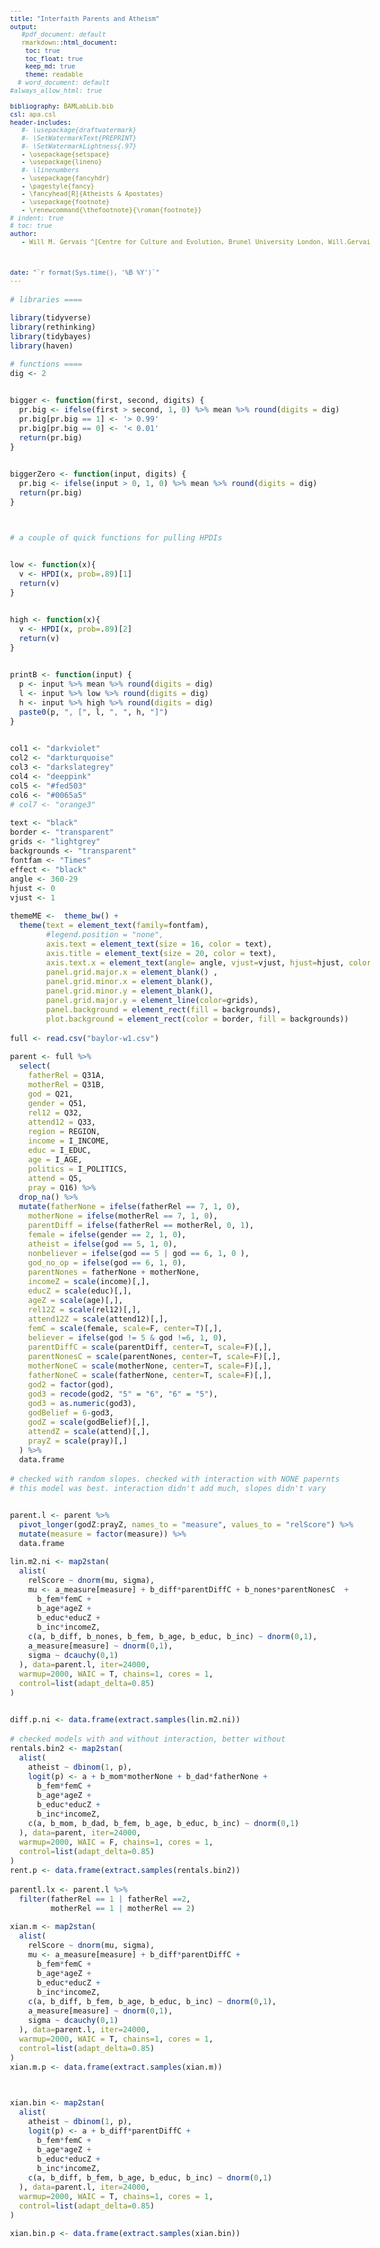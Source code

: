 ```yaml
---
title: "Interfaith Parents and Atheism"
output:
   #pdf_document: default
   rmarkdown::html_document:
    toc: true
    toc_float: true
    keep_md: true
    theme: readable
  # word_document: default
#always_allow_html: true
    
bibliography: BAMLabLib.bib
csl: apa.csl
header-includes:
   #- \usepackage{draftwatermark}
   #- \SetWatermarkText{PREPRINT}
   #- \SetWatermarkLightness{.97}
   - \usepackage{setspace}
   - \usepackage{lineno}
   #- \linenumbers
   - \usepackage{fancyhdr}
   - \pagestyle{fancy}
   - \fancyhead[R]{Atheists & Apostates}
   - \usepackage{footnote}
   - \renewcommand{\thefootnote}{\roman{footnote}}
# indent: true
# toc: true
author:
   - Will M. Gervais ^[Centre for Culture and Evolution, Brunel University London, Will.Gervais@brunel.ac.uk]
   

  
date: "`r format(Sys.time(), '%B %Y')`"
---
```

<style type="text/css">

body, td {
   font-size: 16px;
   font-family: Garamond;
}
/* Headers */
h1,h2,h3,h4,h5,h6{
  font-family: Garamond;
}
code.r{
  font-size: 12px;
}
pre {
  font-size: 12px
}
</style>

```r
# libraries ====

library(tidyverse)
library(rethinking)
library(tidybayes)
library(haven)

# functions ====
dig <- 2


bigger <- function(first, second, digits) {
  pr.big <- ifelse(first > second, 1, 0) %>% mean %>% round(digits = dig)
  pr.big[pr.big == 1] <- '> 0.99'
  pr.big[pr.big == 0] <- '< 0.01'
  return(pr.big)
}


biggerZero <- function(input, digits) {
  pr.big <- ifelse(input > 0, 1, 0) %>% mean %>% round(digits = dig)
  return(pr.big)
}



# a couple of quick functions for pulling HPDIs


low <- function(x){
  v <- HPDI(x, prob=.89)[1]
  return(v)
}


high <- function(x){
  v <- HPDI(x, prob=.89)[2]
  return(v)
}


printB <- function(input) {
  p <- input %>% mean %>% round(digits = dig)
  l <- input %>% low %>% round(digits = dig)
  h <- input %>% high %>% round(digits = dig)
  paste0(p, ", [", l, ", ", h, "]")
}


col1 <- "darkviolet"
col2 <- "darkturquoise"
col3 <- "darkslategrey"
col4 <- "deeppink"
col5 <- "#fed503" 
col6 <- "#0065a5"
# col7 <- "orange3"

text <- "black"
border <- "transparent"
grids <- "lightgrey"
backgrounds <- "transparent"
fontfam <- "Times"
effect <- "black"
angle <- 360-29
hjust <- 0
vjust <- 1

themeME <-  theme_bw() +
  theme(text = element_text(family=fontfam),
        #legend.position = "none",
        axis.text = element_text(size = 16, color = text),
        axis.title = element_text(size = 20, color = text),
        axis.text.x = element_text(angle= angle, vjust=vjust, hjust=hjust, color = text),
        panel.grid.major.x = element_blank() ,
        panel.grid.minor.x = element_blank(),
        panel.grid.minor.y = element_blank(),
        panel.grid.major.y = element_line(color=grids),
        panel.background = element_rect(fill = backgrounds),
        plot.background = element_rect(color = border, fill = backgrounds))  

```


```r
full <- read.csv("baylor-w1.csv")

parent <- full %>%
  select(
    fatherRel = Q31A,
    motherRel = Q31B,
    god = Q21,
    gender = Q51,
    rel12 = Q32,
    attend12 = Q33,
    region = REGION,
    income = I_INCOME,
    educ = I_EDUC,
    age = I_AGE,
    politics = I_POLITICS,
    attend = Q5,
    pray = Q16) %>%
  drop_na() %>%
  mutate(fatherNone = ifelse(fatherRel == 7, 1, 0),
    motherNone = ifelse(motherRel == 7, 1, 0),
    parentDiff = ifelse(fatherRel == motherRel, 0, 1),
    female = ifelse(gender == 2, 1, 0),
    atheist = ifelse(god == 5, 1, 0),
    nonbeliever = ifelse(god == 5 | god == 6, 1, 0 ),
    god_no_op = ifelse(god == 6, 1, 0),
    parentNones = fatherNone + motherNone,
    incomeZ = scale(income)[,],
    educZ = scale(educ)[,],
    ageZ = scale(age)[,],
    rel12Z = scale(rel12)[,],
    attend12Z = scale(attend12)[,],
    femC = scale(female, scale=F, center=T)[,],
    believer = ifelse(god != 5 & god !=6, 1, 0),
    parentDiffC = scale(parentDiff, center=T, scale=F)[,],
    parentNonesC = scale(parentNones, center=T, scale=F)[,],
    motherNoneC = scale(motherNone, center=T, scale=F)[,],
    fatherNoneC = scale(fatherNone, center=T, scale=F)[,],
    god2 = factor(god),
    god3 = recode(god2, "5" = "6", "6" = "5"),
    god3 = as.numeric(god3),
    godBelief = 6-god3,
    godZ = scale(godBelief)[,],
    attendZ = scale(attend)[,],
    prayZ = scale(pray)[,]
  ) %>%
  data.frame


```


```r
# checked with random slopes. checked with interaction with NONE papernts
# this model was best. interaction didn't add much, slopes didn't vary


parent.l <- parent %>%
  pivot_longer(godZ:prayZ, names_to = "measure", values_to = "relScore") %>%
  mutate(measure = factor(measure)) %>%
  data.frame

lin.m2.ni <- map2stan(
  alist(
    relScore ~ dnorm(mu, sigma),
    mu <- a_measure[measure] + b_diff*parentDiffC + b_nones*parentNonesC  +
      b_fem*femC +
      b_age*ageZ +
      b_educ*educZ +
      b_inc*incomeZ,
    c(a, b_diff, b_nones, b_fem, b_age, b_educ, b_inc) ~ dnorm(0,1),
    a_measure[measure] ~ dnorm(0,1),
    sigma ~ dcauchy(0,1)
  ), data=parent.l, iter=24000, 
  warmup=2000, WAIC = T, chains=1, cores = 1,
  control=list(adapt_delta=0.85)
)


diff.p.ni <- data.frame(extract.samples(lin.m2.ni))

```

```r
# checked models with and without interaction, better without
rentals.bin2 <- map2stan(
  alist(
    atheist ~ dbinom(1, p),
    logit(p) <- a + b_mom*motherNone + b_dad*fatherNone +
      b_fem*femC +
      b_age*ageZ +
      b_educ*educZ +
      b_inc*incomeZ,
    c(a, b_mom, b_dad, b_fem, b_age, b_educ, b_inc) ~ dnorm(0,1)
  ), data=parent, iter=24000, 
  warmup=2000, WAIC = F, chains=1, cores = 1,
  control=list(adapt_delta=0.85)
)
rent.p <- data.frame(extract.samples(rentals.bin2))

```

```r

parentl.lx <- parent.l %>%
  filter(fatherRel == 1 | fatherRel ==2,
         motherRel == 1 | motherRel == 2)

xian.m <- map2stan(
  alist(
    relScore ~ dnorm(mu, sigma),
    mu <- a_measure[measure] + b_diff*parentDiffC +
      b_fem*femC +
      b_age*ageZ +
      b_educ*educZ +
      b_inc*incomeZ,
    c(a, b_diff, b_fem, b_age, b_educ, b_inc) ~ dnorm(0,1),
    a_measure[measure] ~ dnorm(0,1),
    sigma ~ dcauchy(0,1)
  ), data=parent.l, iter=24000, 
  warmup=2000, WAIC = T, chains=1, cores = 1,
  control=list(adapt_delta=0.85)
)
xian.m.p <- data.frame(extract.samples(xian.m))



xian.bin <- map2stan(
  alist(
    atheist ~ dbinom(1, p),
    logit(p) <- a + b_diff*parentDiffC +
      b_fem*femC +
      b_age*ageZ +
      b_educ*educZ +
      b_inc*incomeZ,
    c(a, b_diff, b_fem, b_age, b_educ, b_inc) ~ dnorm(0,1)
  ), data=parent.l, iter=24000, 
  warmup=2000, WAIC = T, chains=1, cores = 1,
  control=list(adapt_delta=0.85)
)

xian.bin.p <- data.frame(extract.samples(xian.bin))
```
 